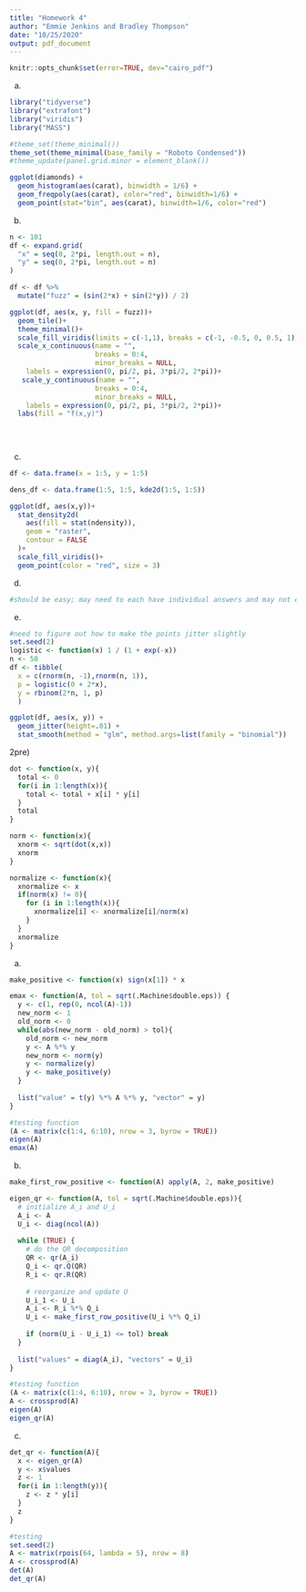 ```yaml
---
title: "Homework 4"
author: "Emmie Jenkins and Bradley Thompson"
date: "10/25/2020"
output: pdf_document
---
```


```r
knitr::opts_chunk$set(error=TRUE, dev="cairo_pdf")
```


a)
```r
library("tidyverse")
library("extrafont")
library("viridis")
library("MASS")

#theme_set(theme_minimal())
theme_set(theme_minimal(base_family = "Roboto Condensed"))
#theme_update(panel.grid.minor = element_blank())

ggplot(diamonds) +
  geom_histogram(aes(carat), binwidth = 1/6) +
  geom_freqpoly(aes(carat), color="red", binwidth=1/6) +
  geom_point(stat="bin", aes(carat), binwidth=1/6, color="red")
```

b)
```r
n <- 101
df <- expand.grid(
  "x" = seq(0, 2*pi, length.out = n), 
  "y" = seq(0, 2*pi, length.out = n)
)

df <- df %>% 
  mutate("fuzz" = (sin(2*x) + sin(2*y)) / 2)

ggplot(df, aes(x, y, fill = fuzz))+
  geom_tile()+
  theme_minimal()+
  scale_fill_viridis(limits = c(-1,1), breaks = c(-1, -0.5, 0, 0.5, 1))+
  scale_x_continuous(name = "",
                     breaks = 0:4,
                     minor_breaks = NULL,
    labels = expression(0, pi/2, pi, 3*pi/2, 2*pi))+
   scale_y_continuous(name = "",
                     breaks = 0:4,
                     minor_breaks = NULL,
    labels = expression(0, pi/2, pi, 3*pi/2, 2*pi))+
  labs(fill = "f(x,y)")
  
   
  
```


c)
```r
df <- data.frame(x = 1:5, y = 1:5)

dens_df <- data.frame(1:5, 1:5, kde2d(1:5, 1:5)) 

ggplot(df, aes(x,y))+
  stat_density2d( 
    aes(fill = stat(ndensity)),
    geom = "raster", 
    contour = FALSE
  )+
  scale_fill_viridis()+
  geom_point(color = "red", size = 3)

```


d)
```r
#should be easy; may need to each have individual answers and may not even need any code
```

e)
```r

#need to figure out how to make the points jitter slightly 
set.seed(2)
logistic <- function(x) 1 / (1 + exp(-x))
n <- 50
df <- tibble(
  x = c(rnorm(n, -1),rnorm(n, 1)),
  p = logistic(0 + 2*x),
  y = rbinom(2*n, 1, p)
  )

ggplot(df, aes(x, y)) +
  geom_jitter(height=.01) + 
  stat_smooth(method = "glm", method.args=list(family = "binomial"))
```


2pre)
```r
dot <- function(x, y){
  total <- 0
  for(i in 1:length(x)){
    total <- total + x[i] * y[i]
  }
  total
}

norm <- function(x){
  xnorm <- sqrt(dot(x,x))
  xnorm
}

normalize <- function(x){
  xnormalize <- x
  if(norm(x) != 0){
    for (i in 1:length(x)){
      xnormalize[i] <- xnormalize[i]/norm(x)
    }
  }
  xnormalize
}
```

a)
```r
make_positive <- function(x) sign(x[1]) * x

emax <- function(A, tol = sqrt(.Machine$double.eps)) {
  y <- c(1, rep(0, ncol(A)-1))
  new_norm <- 1
  old_norm <- 0
  while(abs(new_norm - old_norm) > tol){
    old_norm <- new_norm
    y <- A %*% y
    new_norm <- norm(y)
    y <- normalize(y)
    y <- make_positive(y)
  }
  
  list("value" = t(y) %*% A %*% y, "vector" = y)
}

#testing function
(A <- matrix(c(1:4, 6:10), nrow = 3, byrow = TRUE))
eigen(A)
emax(A)
```

b)
```r
make_first_row_positive <- function(A) apply(A, 2, make_positive)

eigen_qr <- function(A, tol = sqrt(.Machine$double.eps)){
  # initialize A_i and U_i
  A_i <- A
  U_i <- diag(ncol(A))
  
  while (TRUE) {
    # do the QR decomposition
    QR <- qr(A_i)
    Q_i <- qr.Q(QR)
    R_i <- qr.R(QR)
    
    # reorganize and update U
    U_i_1 <- U_i
    A_i <- R_i %*% Q_i
    U_i <- make_first_row_positive(U_i %*% Q_i)
  
    if (norm(U_i - U_i_1) <= tol) break
  }
  
  list("values" = diag(A_i), "vectors" = U_i)
}

#testing function
(A <- matrix(c(1:4, 6:10), nrow = 3, byrow = TRUE))
A <- crossprod(A)
eigen(A)
eigen_qr(A)
```

c)
```r
det_qr <- function(A){
  x <- eigen_qr(A)
  y <- x$values
  z <- 1
  for(i in 1:length(y)){
    z <- z * y[i]
  }
  z
}

#testing
set.seed(2)
A <- matrix(rpois(64, lambda = 5), nrow = 8)
A <- crossprod(A)
det(A)
det_qr(A)
```




